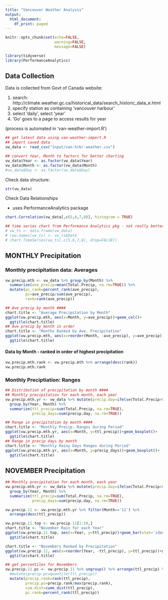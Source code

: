 ```yaml
---
title: "Vancouver Weather Analysis"
output:
  html_document:
    df_print: paged
---
```


```r
knitr::opts_chunk$set(echo=FALSE, 
                      warning=FALSE, 
                      message=FALSE)

library(tidyverse)
library(PerformanceAnalytics)

```

## Data Collection

Data is collected from Govt of Canada website:

1. search: http://climate.weather.gc.ca/historical_data/search_historic_data_e.html
2. specify station as containing 'vancouver harbour'
3. select 'daily', select 'year'
4. 'Go' goes to a page to access results for year

(process is automated in 'van-weather-import.R')

```r
## get latest data using van-weather-import.R
## import saved data
vw_data <- read_csv("input/van-hrbr-weather.csv")

## convert Year, Month to factors for better charting
vw_data$Year <- as.factor(vw_data$Year)
vw_data$Month <- as.factor(vw_data$Month)
#vw_data$Day <- as.factor(vw_data$Day)


```

Check data structure:

```r
str(vw_data)

```

Check Data Relationships

* uses PerformanceAnalytics package

```r
chart.Correlation(vw_data[,c(5,6,7,8)], histogram = TRUE)

```

```r
## time series chart from Performance Analytics pkg - not really better than just using ggplot2
# vw_ts <- data.frame(vw_data)
# row.names(vw_ts) <- vw_ts$Date
# chart.TimeSeries(vw_ts[,c(5,6,7,8), drop=FALSE])
```

## MONTHLY Precipitation 

### Monthly precipitation data: Averages

```r
vw.precip.mth <- vw_data %>% group_by(Month) %>%
  summarize(ave_precip=mean(Total.Precip, na.rm=TRUE)) %>%
  mutate(pc_rank=percent_rank(ave_precip),
         pc=ave_precip/sum(ave_precip),
         rank=rank(ave_precip))

## Ave precip by month ####
chart.title <- "Average Precipitation by Month"
ggplot(vw.precip.mth, aes(x=Month, y=ave_precip))+geom_col()+
  ggtitle(chart.title)
## Ave precip by month in order
chart.title <- "Months Ranked by Ave. Precipitation"
ggplot(vw.precip.mth, aes(x=reorder(Month, -ave_precip), y=ave_precip))+geom_col()+
  ggtitle(chart.title)

```

#### Data by Month - ranked in order of highest precipitation

```r
vw.precip.mth.rank <- vw.precip.mth %>% arrange(desc(rank))
vw.precip.mth.rank
```

### Monthly Preciptiation: Ranges

```r
## Distribution of precipitation by month ####
## Monthly precipitation for each month, each year
vw.precip.mth.yr <- vw_data %>% mutate(precip.day=ifelse(Total.Precip>0,1,0)) %>% 
  group_by(Year, Month) %>%
  summarize(ttl_precip=sum(Total.Precip, na.rm=TRUE),
            precip_days=sum(precip.day, na.rm=TRUE))

## Range in precipitation by month ####
chart.title <- "Monthly Precip. Ranges during Period"
ggplot(vw.precip.mth.yr, aes(x=Month, y=ttl_precip))+geom_boxplot()+
  ggtitle(chart.title)
## Range in precip days by month
chart.title <- "Monthly Rainy Days Ranges during Period"
ggplot(vw.precip.mth.yr, aes(x=Month, y=precip_days))+geom_boxplot()+
  ggtitle(chart.title)
```


## NOVEMBER Precipitation

```r
## Monthly precipitation for each month, each year
vw.precip.mth.yr <- vw_data %>% mutate(precip.day=ifelse(Total.Precip>0,1,0)) %>% 
  group_by(Year, Month) %>%
  summarize(ttl_precip=sum(Total.Precip, na.rm=TRUE),
            precip_days=sum(precip.day, na.rm=TRUE))

vw.precip.11 <- vw.precip.mth.yr %>% filter(Month=='11') %>%
  arrange(desc(ttl_precip))

vw.precip.11.top <- vw.precip.11[1:10,]
chart.title <- "November Rain for each Year"
ggplot(vw.precip.11.top, aes(x=Year, y=ttl_precip))+geom_bar(stat='identity')+
  ggtitle(chart.title)

chart.title <- "Novembers Ranked by Precipitation"
ggplot(vw.precip.11, aes(x=reorder(Year, -ttl_precip), y=ttl_precip))+geom_col()+
  ggtitle(chart.title)

## get percentiles for Novembers
vw.precip.11.pc <- vw.precip.11 %>% ungroup() %>% arrange(ttl_precip) %>%
  #mutate(precip.pc=quantile(ttl_precip))
  mutate(precip.rank=rank(ttl_precip),
         precip.pc=precip.rank/max(precip.rank),
         cum.dist=cume_dist(ttl_precip),
         pc.rank=percent_rank(ttl_precip))

```

